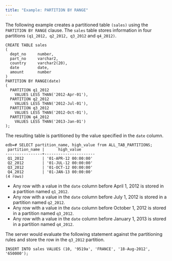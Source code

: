 ```yaml
---
title: "Example: PARTITION BY RANGE"
---
```


<div id="example_partition_by_range" class="registered_link"></div>

The following example creates a partitioned table `(sales)` using the `PARTITION BY RANGE` clause. The `sales` table stores information in four partitions `(q1_2012, q2_2012, q3_2012` and `q4_2012)`.

```text
CREATE TABLE sales
(
  dept_no     number,
  part_no     varchar2,
  country     varchar2(20),
  date        date,
  amount      number
)
PARTITION BY RANGE(date)
(
  PARTITION q1_2012
    VALUES LESS THAN('2012-Apr-01'),
  PARTITION q2_2012
    VALUES LESS THAN('2012-Jul-01'),
  PARTITION q3_2012
    VALUES LESS THAN('2012-Oct-01'),
  PARTITION q4_2012
    VALUES LESS THAN('2013-Jan-01')
);
```

The resulting table is partitioned by the value specified in the `date` column.

```text
edb=# SELECT partition_name, high_value from ALL_TAB_PARTITIONS;
 partition_name |      high_value
----------------+----------------------
 Q1_2012        | '01-APR-12 00:00:00'
 Q2_2012        | '01-JUL-12 00:00:00'
 Q3_2012        | '01-OCT-12 00:00:00'
 Q4_2012        | '01-JAN-13 00:00:00'
(4 rows)
```

-   Any row with a value in the `date` column before April 1, 2012 is stored in a partition named `q1_2012`.
-   Any row with a value in the `date` column before July 1, 2012 is stored in a partition named `q2_2012`.
-   Any row with a value in the `date` column before October 1, 2012 is stored in a partition named `q3_2012`.
-   Any row with a value in the `date` column before January 1, 2013 is stored in a partition named `q4_2012`.

The server would evaluate the following statement against the partitioning rules and store the row in the `q3_2012` partition.

`INSERT INTO sales VALUES (10, '9519a', 'FRANCE', '18-Aug-2012', '650000');`
